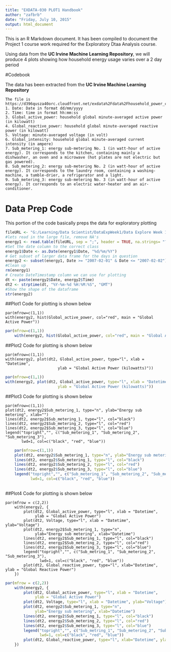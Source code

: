 ```yaml
---
title: "EXDATA-030 PLOT1 Handbook"
author: "zafbrb"
date: "Friday, July 10, 2015"
output: html_document
---
```


This is an R Markdown document. It has been compiled to document the Project 1 course work required for the Exploratory Dtaa Analysis course.    

Using data from the **UC Irvine Machine Learning Repository**, we will 
produce 4 plots showing how household energy usage varies over a 2 day 
period

#Codebook

The data has been extracted from the **UC Irvine Machine Learning Repository**
```
The file is https://d396qusza40orc.cloudfront.net/exdata%2Fdata%2Fhousehold_power_consumption.zip
1. Date: Date in format dd/mm/yyyy
2. Time: time in format hh:mm:ss
3. Global_active_power: household global minute-averaged active power (in kilowatt)
4. Global_reactive_power: household global minute-averaged reactive power (in kilowatt)
5. Voltage: minute-averaged voltage (in volt)
6. Global_intensity: household global minute-averaged current intensity (in ampere)
7. Sub_metering_1: energy sub-metering No. 1 (in watt-hour of active energy). It corresponds to the kitchen, containing mainly a dishwasher, an oven and a microwave (hot plates are not electric but gas powered).
8. Sub_metering_2: energy sub-metering No. 2 (in watt-hour of active energy). It corresponds to the laundry room, containing a washing-machine, a tumble-drier, a refrigerator and a light.
9. Sub_metering_3: energy sub-metering No. 3 (in watt-hour of active energy). It corresponds to an electric water-heater and an air-conditioner.
```

# Data Prep Code

This portion of the code basically preps the data for exploratory plotting

```r
fileURL <- "G:/Learning/Data Scientist/DataExpWeek1/Data Explore Week 1/household_power_consumption.txt"
#lets read in the large file, remove NA's 
energy1 <- read.table(fileURL, sep = ";", header = TRUE, na.strings= "?", stringsAsFactors = FALSE)
#Set the date column to the correct class
energy1$Date <- as.Date(energy1$Date, "%d/%m/%Y")
# Get subset of larger data frame for the days in question
energy2 <- subset(energy1, Date >= "2007-02-01" & Date <= "2007-02-02")
#Clean up
rm(energy1)
# Create DateTimestamp column we can use for plotting
dt <- paste(energy2$Date, energy2$Time)
dt2 <- strptime(dt, "%Y-%m-%d %H:%M:%S", "GMT")
#Show the shape of the dataframe
str(energy2)
```

##Plot1 
Code for plotting is shown below
```
par(mfrow=c(1,1))
with(energy2, hist(Global_active_power, col="red", main = "Global Active Power"))
```

```r
par(mfrow=c(1,1))
    with(energy2, hist(Global_active_power, col="red", main = "Global Active Power"))
```


##Plot2 
Code for plotting is shown below
```
par(mfrow=c(1,1))
with(energy2, plot(dt2, Global_active_power, type="l", xlab = "Datetime",
                       ylab = "Global Active Power (kilowatts)"))
```
```r
par(mfrow=c(1,1))
with(energy2, plot(dt2, Global_active_power, type="l", xlab = "Datetime",
                       ylab = "Global Active Power (kilowatts)"))
```

##Plot3 
Code for plotting is shown below
```
par(mfrow=c(1,1))
plot(dt2, energy2$Sub_metering_1, type="n", ylab="Energy sub metering", xlab="")
lines(dt2, energy2$Sub_metering_1, type="l", col="black")
lines(dt2, energy2$Sub_metering_2, type="l", col="red")
lines(dt2, energy2$Sub_metering_3, type="l", col="blue")
legend("topright","", c("Sub_metering_1", "Sub_metering_2", "Sub_metering_3"), 
       lwd=1, col=c("black", "red", "blue"))

```
```r
    par(mfrow=c(1,1))
    plot(dt2, energy2$Sub_metering_1, type="n", ylab="Energy sub metering", xlab="")
    lines(dt2, energy2$Sub_metering_1, type="l", col="black")
    lines(dt2, energy2$Sub_metering_2, type="l", col="red")
    lines(dt2, energy2$Sub_metering_3, type="l", col="blue")
    legend("topright","", c("Sub_metering_1", "Sub_metering_2", "Sub_metering_3"), 
           lwd=1, col=c("black", "red", "blue"))
    
```

##Plot4
Code for plotting is shown below
```
par(mfrow = c(2,2))
    with(energy2, {
        plot(dt2, Global_active_power, type="l", xlab = "Datetime", 
             ylab = "Global Active Power")
        plot(dt2, Voltage, type="l", xlab = "Datetime", ylab="Voltage")
        plot(dt2, energy2$Sub_metering_1, type="n", 
             ylab="Energy sub metering", xlab="Datetime")
        lines(dt2, energy2$Sub_metering_1, type="l", col="black")
        lines(dt2, energy2$Sub_metering_2, type="l", col="red")
        lines(dt2, energy2$Sub_metering_3, type="l", col="blue")
        legend("topright","", c("Sub_metring_1", "Sub_metering_2", "Sub_metering_3"), 
               lwd=1, col=c("black", "red", "blue"))
        plot(dt2, Global_reactive_power, type="l", xlab="Datetime", ylab = "Global Reactive Power")
    })    
```
```r
par(mfrow = c(2,2))
    with(energy2, {
        plot(dt2, Global_active_power, type="l", xlab = "Datetime", 
             ylab = "Global Active Power")
        plot(dt2, Voltage, type="l", xlab = "Datetime", ylab="Voltage")
        plot(dt2, energy2$Sub_metering_1, type="n", 
             ylab="Energy sub metering", xlab="Datetime")
        lines(dt2, energy2$Sub_metering_1, type="l", col="black")
        lines(dt2, energy2$Sub_metering_2, type="l", col="red")
        lines(dt2, energy2$Sub_metering_3, type="l", col="blue")
        legend("topright","", c("Sub_metring_1", "Sub_metering_2", "Sub_metering_3"), 
               lwd=1, col=c("black", "red", "blue"))
        plot(dt2, Global_reactive_power, type="l", xlab="Datetime", ylab = "Global Reactive Power")
    })    
```
